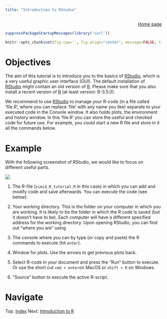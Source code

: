 ```yaml
---
title: "Introduction to RStudio"
---
```


<div style="text-align: right">
[Home page](index.html)
</div>

```r
suppressPackageStartupMessages(library('curl'))
```

```r
knitr::opts_chunk$set(fig.cap='', fig.align="center", message=FALSE, tidy=TRUE, warning=FALSE)
```

# Objectives
The aim of this tutorial is to introduce you to the basics of [RStudio](http://www.rstudio.com/products/rstudio/download/), which is a very useful graphic user interface (GUI). The default installation of [RStudio](http://www.rstudio.com/products/rstudio/download/) might contain an old version of [R](http://cran.r-project.org). Please make sure that you also install a recent version of [R](http://cran.r-project.org) (at least version: R-3.5.0).

We recommend to use [RStudio](http://www.rstudio.com/products/rstudio/download/) to manage your R-code (in a file called 'file.R', where you can replace 'file' with any name you like) separate to your executed code in the Console window. It also holds plots, the environment and history window. In this 'file.R' you can store the useful and checked code for future use. For example, you could start a new R file and store in it all the commands below.   


# Example

With the following screenshot of RStudio, we would like to focus on different useful parts.


![](ext_fig/screenshot_rstudio.jpg)



1. The R-file (`simid_R_tutorial.R` in this case) in which you can add and modify code and save afterwards. You can execute the code (see below).

2. Your working directory. This is the folder on your computer in which you are working. It is likely to be the folder in which the R code is saved (but it doesn't have to be). 
Each computer will have a different specified address for the working directory. Upon opening RStudio, you can find out "where you are" using

3. The console where you can by type (or copy and paste) the R commands to execute (hit `enter`).

4. Window for plots. Use the arrows to get previous plots back.

5. Select R-code in your document and press the "Run" button to execute. Or use the short cut `cmd + enter`on MacOS or `shift + R` on Windows.

6. "Source" button to execute the active R-script.
 


<div>

# Navigate
Top: [Index](index.html) Next: [Introduction to R](intro_to_r.html)
</div>

